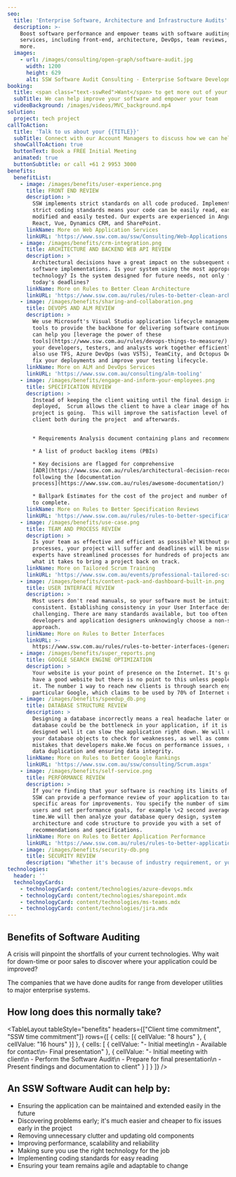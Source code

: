 ```yaml
---
seo:
  title: 'Enterprise Software, Architecture and Infrastructure Audits'
  description: >-
    Boost software performance and empower teams with software auditing
    services, including front-end, architecture, DevOps, team reviews, AI, and
    more.
  images:
    - url: /images/consulting/open-graph/software-audit.jpg
      width: 1200
      height: 629
      alt: SSW Software Audit Consulting - Enterprise Software Development
booking:
  title: <span class="text-sswRed">Want</span> to get more out of your software?
  subTitle: We can help improve your software and empower your team
  videoBackground: /images/videos/MVC_background.mp4
solution:
  project: tech project
callToAction:
  title: 'Talk to us about your {{TITLE}}'
  subTitle: Connect with our Account Managers to discuss how we can help.
  showCallToAction: true
  buttonText: Book a FREE Initial Meeting
  animated: true
  buttonSubtitle: or call +61 2 9953 3000
benefits:
  benefitList:
    - image: /images/benefits/user-experience.png
      title: FRONT END REVIEW
      description: >
        SSW implements strict standards on all code produced. Implementing
        strict coding standards means your code can be easily read, easily
        modified and easily tested. Our experts are experienced in Angular,
        React, Vue, Dynamics CRM, and SharePoint.
      linkName: More on Web Application Services
      linkURL: 'https://www.ssw.com.au/ssw/Consulting/Web-Applications.aspx'
    - image: /images/benefits/crm-integration.png
      title: ARCHITECTURE AND BACKEND WEB API REVIEW
      description: >
        Architectural decisions have a great impact on the subsequent quality of
        software implementations. Is your system using the most appropriate
        technology? Is the system designed for future needs, not only for
        today's deadlines?
      linkName: More on Rules to Better Clean Architecture
      linkURL: 'https://www.ssw.com.au/rules/rules-to-better-clean-architecture'
    - image: /images/benefits/sharing-and-collaboration.png
      title: DEVOPS AND ALM REVIEW
      description: >
        We use Microsoft's Visual Studio application lifecycle management (ALM)
        tools to provide the backbone for delivering software continuously. SSW
        can help you [leverage the power of these
        tools](https://www.ssw.com.au/rules/devops-things-to-measure/) to make
        your developers, testers, and analysts work together efficiently. We
        also use TFS, Azure DevOps (was VSTS), TeamCity, and Octopus Deploy to
        fix your deployments and improve your testing lifecycle.
      linkName: More on ALM and DevOps Services
      linkURL: 'https://www.ssw.com.au/consulting/alm-tooling'
    - image: /images/benefits/engage-and-inform-your-employees.png
      title: SPECIFICATION REVIEW
      description: >
        Instead of keeping the client waiting until the final design is
        deployed,  Scrum allows the client to have a clear image of how well the
        project is going.  This will improve the satisfaction level of the
        client both during the project  and afterwards.


        * Requirements Analysis document containing plans and recommendations

        * A list of product backlog items (PBIs)

        * Key decisions are flagged for comprehensive
        [ADR](https://www.ssw.com.au/rules/architectural-decision-records/)s
        following the [documentation
        process](https://www.ssw.com.au/rules/awesome-documentation/)

        * Ballpark Estimates for the cost of the project and number of sprints
        to complete.
      linkName: More on Rules to Better Specification Reviews
      linkURL: 'https://www.ssw.com.au/rules/rules-to-better-specification-reviews'
    - image: /images/benefits/use-case.png
      title: TEAM AND PROCESS REVIEW
      description: >
        Is your team as effective and efficient as possible? Without proper team
        processes, your project will suffer and deadlines will be missed. SSW
        experts have streamlined processes for hundreds of projects and know
        what it takes to bring a project back on track.
      linkName: More on Tailored Scrum Training
      linkURL: 'https://www.ssw.com.au/events/professional-tailored-scrum-training'
    - image: /images/benefits/content-pack-and-dashboard-built-in.png
      title: USER INTERFACE REVIEW
      description: >
        Most users don't read manuals, so your software must be intuitive and
        consistent. Establishing consistency in your User Interface design is
        challenging. There are many standards available, but too often
        developers and application designers unknowingly choose a non-standard
        approach.
      linkName: More on Rules to Better Interfaces
      linkURL: >-
        https://www.ssw.com.au/rules/rules-to-better-interfaces-(general-usability-practices)
    - image: /images/benefits/super_reports.png
      title: GOOGLE SEARCH ENGINE OPTIMIZATION
      description: >
        Your website is your point of presence on the Internet. It's great to
        have a good website but there is no point to this unless people can find
        it. The number 1 way to reach new clients is through search engines, in
        particular Google, which claims to be used by 70% of Internet users.
    - image: /images/benefits/speedup_db.png
      title: DATABASE STRUCTURE REVIEW
      description: >
        Designing a database incorrectly means a real headache later on. Your
        database could be the bottleneck in your application, if it is not
        designed well it can slow the application right down. We will review all
        your database objects to check for weaknesses, as well as common
        mistakes that developers make.We focus on performance issues, removing
        data duplication and ensuring data integrity.
      linkName: More on Rules to Better Google Rankings
      linkURL: 'https://www.ssw.com.au/ssw/consulting/Scrum.aspx'
    - image: /images/benefits/self-service.png
      title: PERFORMANCE REVIEW
      description: >
        If you're finding that your software is reaching its limits of capacity,
        SSW can provide a performance review of your application to target
        specific areas for improvements. You specify the number of simultaneous
        users and set performance goals, for example \<2 second average response
        time.We will then analyze your database query design, system
        architecture and code structure to provide you with a set of
        recommendations and specifications.
      linkName: More on Rules to Better Application Performance
      linkURL: 'https://www.ssw.com.au/rules/rules-to-better-application-performance'
    - image: /images/benefits/security-db.png
      title: SECURITY REVIEW
      description: "Whether it's because of industry requirement, or your peace of mind, SSW can provide a third-party review of your application to target specific issues for improvements. We look at:\n\_\_\_\_Running penetration tests with SSL labs to check how exposed your servers are.\n\_\_\_\_Passwords in .config and code\n\_\_\_\_Authentication an Authorization\n\_\_\_\_Cross site scripting and SQL injection\n\_\_\_\_Encryption of passwords and sensitive data.\n\_\_\_\_Audit trails and logging\n"
technologies:
  header: ''
  technologyCards:
    - technologyCard: content/technologies/azure-devops.mdx
    - technologyCard: content/technologies/sharepoint.mdx
    - technologyCard: content/technologies/ms-teams.mdx
    - technologyCard: content/technologies/jira.mdx
---
```


## Benefits of Software Auditing

A crisis will pinpoint the shortfalls of your current technologies. Why wait for down-time or poor sales to discover where your application could be improved?

The companies that we have done audits for range from developer utilities to major enterprise systems.

## How long does this normally take?

<TableLayout
  tableStyle="benefits"
  headers={["Client time commitment", "SSW time commitment"]}
  rows={[
    { cells: [{ cellValue: "8 hours" }, { cellValue: "16 hours" }] },
    {
      cells: [
        {
          cellValue:
            "- Initial meeting\n - Available for contact\n- Final presentation"
        },
        {
          cellValue:
            "- Initial meeting with client\n - Perform the Software Audit\n - Prepare for final presentation\n - Present findings and documentation to client"
        }
      ]
    }
  ]}
/>

## An SSW Software Audit can help by:

* Ensuring the application can be maintained and extended easily in the future
* Discovering problems early; it's much easier and cheaper to fix issues early in the project
* Removing unnecessary clutter and updating old components
* Improving performance, scalability and reliability
* Making sure you use the right technology for the job
* Implementing coding standards for easy reading
* Ensuring your team remains agile and adaptable to change
